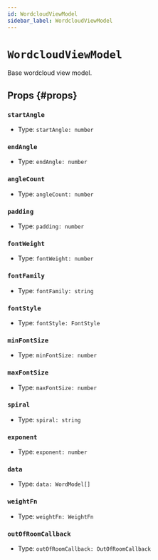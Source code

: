 ```yaml
---
id: WordcloudViewModel
sidebar_label: WordcloudViewModel
---
```


# `WordcloudViewModel`

Base wordcloud view model.

## Props {#props}

### `startAngle`
- Type: <code>startAngle: number</code>

### `endAngle`
- Type: <code>endAngle: number</code>

### `angleCount`
- Type: <code>angleCount: number</code>

### `padding`
- Type: <code>padding: number</code>

### `fontWeight`
- Type: <code>fontWeight: number</code>

### `fontFamily`
- Type: <code>fontFamily: string</code>

### `fontStyle`
- Type: <code>fontStyle: FontStyle</code>

### `minFontSize`
- Type: <code>minFontSize: number</code>

### `maxFontSize`
- Type: <code>maxFontSize: number</code>

### `spiral`
- Type: <code>spiral: string</code>

### `exponent`
- Type: <code>exponent: number</code>

### `data`
- Type: <code>data: WordModel[]</code>

### `weightFn`
- Type: <code>weightFn: WeightFn</code>

### `outOfRoomCallback`
- Type: <code>outOfRoomCallback: OutOfRoomCallback</code>

